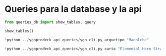 # Queries para la database y la api

```python
from queries_db import show_tables, query

show_tables()
```


```python
!python ../ygoprodeck_api_queries/ygo_cli.py arquetipo "Madolche"
```


```python
!python ../ygoprodeck_api_queries/ygo_cli.py carta "Elemental Hero Stratos"
```